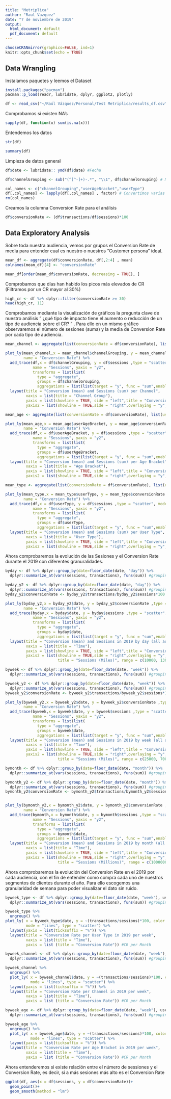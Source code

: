 ---
title: "Metriplica"
author: "Raul Vazquez"
date: "7 de noviembre de 2019"
output:
  html_document: default
  pdf_document: default
---

```{r setup, include = FALSE}
chooseCRANmirror(graphics=FALSE, ind=1)
knitr::opts_chunk$set(echo = TRUE)
```

## Data Wrangling

Instalamos paquetes y leemos el Dataset

```{r, message = FALSE}
install.packages("pacman")
pacman::p_load(readr, lubridate, dplyr, ggplot2, plotly)

df <- read_csv("~/Raúl Vázquez/Personal/Test Metriplica/results_df.csv")
```

Comprobamos si existen NA's

```{r}
sapply(df, function(x) sum(is.na(x)))
```

Entendemos los datos

```{r}
str(df)
```

```{r}
summary(df)
```

Limpieza de datos general

```{r, message=FALSE}
df$date <- lubridate:: ymd(df$date) #Fecha

df$channelGrouping <- sub("(^[^-]+)-.*", "\\1", df$channelGrouping) # Nos quedamos con el primer grupo

col_names <- c("channelGrouping","userAgeBracket","userType")
df[,col_names] <- lapply(df[,col_names] , factor) # Convertimos varias columnas a factor
rm(col_names) 
``` 

Creamos la columna Conversion Rate para el análisis

```{r, message=FALSE}
df$conversionRate <- (df$transactions/df$sessions)*100
``` 


## Data Exploratory Analysis

Sobre toda nuestra audiencia, vemos por grupos el Conversion Rate de media para entender cual es nuestro o nuestros "Customer persona" ideal. 

```{r message = FALSE}
mean_df <- aggregate(df$conversionRate, df[,2:4] , mean)
colnames(mean_df)[4] <- "conversionRate"
```
```{r}
mean_df[order(mean_df$conversionRate, decreasing = TRUE), ]
```

Comprobamos que días han habido los picos más elevados de CR (Filtramos por un CR mayor al 30%)

```{r}
high_cr <- df %>% dplyr::filter(conversionRate >= 30)
head(high_cr, 11)
```

Comprobamos mediante la visualización de gráficos la pregunta clave de nuestro análisis " ¿qué tipo de impacto tiene el aumento o reducción de un tipo de audiencia sobre el CR? " . Para ello en un mismo gráfico observaremos el número de sesiones (suma) y la media de Conversion Rate por cada tipo de audiencia.

```{r}
mean_channel <- aggregate(list(conversionRate = df$conversionRate), list(channelGrouping = factor(df$channelGrouping)), mean) 

plot_ly(mean_channel,x = mean_channel$channelGrouping, y = mean_channel$conversionRate ,type = "scatter", mode = "markers",
        name = "Conversion Rate") %>%
  add_trace(df,x = df$channelGrouping, y = df$sessions ,type = "scatter", mode = "markers",
            name = "Sessions", yaxis = "y2",
            transforms = list(list(
              type = "aggregate",
              groups = df$channelGrouping,
              aggregations = list(list(target = "y", func = "sum",enabled = TRUE))))) %>%
  layout(title = "Conversion (mean) and Sessions (sum) per Channel",
         xaxis = list(title = "Channel Group"),
         yaxis = list(showline = TRUE, side = "left",title = "Conversion Rate (mean)", ticksuffix = "%"),
         yaxis2 = list(showline = TRUE,side = "right",overlaying = "y",title = "Sessions (Millions)")) #CR and Sessions per Channel

mean_age <- aggregate(list(conversionRate = df$conversionRate), list(userAgeBracket = factor(df$userAgeBracket)), mean) 

plot_ly(mean_age,x = mean_age$userAgeBracket, y = mean_age$conversionRate ,type = "scatter", mode = "markers",
        name = "Conversion Rate") %>%
  add_trace(df,x = df$userAgeBracket, y = df$sessions ,type = "scatter", mode = "markers",
            name = "Sessions", yaxis = "y2",
            transforms = list(list(
              type = "aggregate",
              groups = df$userAgeBracket,
              aggregations = list(list(target = "y", func = "sum",enabled = TRUE))))) %>%
  layout(title = "Conversion (mean) and Sessions (sum) per Age Bracket",
         xaxis = list(title = "Age Bracket"),
         yaxis = list(showline = TRUE, side = "left",title = "Conversion Rate (mean)", ticksuffix = "%"),
         yaxis2 = list(showline = TRUE,side = "right",overlaying = "y",title = "Sessions (Millions)")) #CR and Sessions per Age

mean_type <- aggregate(list(conversionRate = df$conversionRate), list(userType = factor(df$userType)), mean) 

plot_ly(mean_type,x = mean_type$userType, y = mean_type$conversionRate ,type = "scatter", mode = "markers",
        name = "Conversion Rate") %>%
  add_trace(df,x = df$userType, y = df$sessions ,type = "scatter", mode = "markers",
            name = "Sessions", yaxis = "y2",
            transforms = list(list(
              type = "aggregate",
              groups = df$userType,
              aggregations = list(list(target = "y", func = "sum",enabled = TRUE))))) %>%
  layout(title = "Conversion (mean) and Sessions (sum) per User Type",
         xaxis = list(title = "User Type"),
         yaxis = list(showline = TRUE, side = "left",title = "Conversion Rate (mean)", ticksuffix = "%", range = c(0.4, 1.6)),
         yaxis2 = list(showline = TRUE,side = "right",overlaying = "y",title = "Sessions (Millions)")) #CR and Sessions per User Type

```

Ahora comprobaremos la evolución de las Sesiones y el Conversion Rate durante el 2019 con diferentes granuralidades.

```{r, message = FALSE}
byday <- df %>% dplyr::group_by(date=floor_date(date, "day")) %>%
  dplyr::summarize_at(vars(sessions, transactions), funs(sum)) #grouping by day
```
```{r}
byday_y2 <- df %>% dplyr::group_by(date=floor_date(date, "day")) %>%
  dplyr::summarize_at(vars(sessions, transactions), funs(sum)) #grouping by week for the second y axes
byday_y2$conversionRate <- byday_y2$transactions/byday_y2$sessions*100

plot_ly(byday_y2,x = byday_y2$date, y = byday_y2$conversionRate ,type = "scatter", mode = "lines",
        name = "Conversion Rate") %>%
  add_trace(byday,x = byday$date, y = byday$sessions ,type = "scatter", mode = "lines",
            name = "Sessions", yaxis = "y2",
            transforms = list(list(
              type = "aggregate",
              groups = byday$date,
              aggregations = list(list(target = "y", func = "sum",enabled = TRUE))))) %>%
  layout(title = "Conversion (mean) and Sessions in 2019 by day (all audience)",
         xaxis = list(title = "Time"),
         yaxis = list(showline = TRUE, side = "left",title = "Conversion Rate (mean)", ticksuffix = "%", range = c(0.1, 2.4)),
         yaxis2 = list(showline = TRUE,side = "right",overlaying = "y",
                       title = "Sessions (Miles)", range = c(10000, 130000))) #CR and Sessions per User Type

byweek <- df %>% dplyr::group_by(date=floor_date(date, "week")) %>%
  dplyr::summarize_at(vars(sessions, transactions), funs(sum)) #grouping by week for the first y axes

byweek_y2 <- df %>% dplyr::group_by(date=floor_date(date, "week")) %>%
  dplyr::summarize_at(vars(sessions, transactions), funs(sum)) #grouping by week for the second y axes
byweek_y2$conversionRate <- byweek_y2$transactions/byweek_y2$sessions*100

plot_ly(byweek_y2,x = byweek_y2$date, y = byweek_y2$conversionRate ,type = "scatter", mode = "lines",
        name = "Conversion Rate") %>%
  add_trace(byweek,x = byweek$date, y = byweek$sessions ,type = "scatter", mode = "lines",
            name = "Sessions", yaxis = "y2",
            transforms = list(list(
              type = "aggregate",
              groups = byweek$date,
              aggregations = list(list(target = "y", func = "sum",enabled = TRUE))))) %>%
  layout(title = "Conversion (mean) and Sessions in 2019 by week (all audience)",
         xaxis = list(title = "Time"),
         yaxis = list(showline = TRUE, side = "left",title = "Conversion Rate (mean)", ticksuffix = "%", range = c(0.2, 2)),
         yaxis2 = list(showline = TRUE,side = "right",overlaying = "y",
                       title = "Sessions (Miles)", range = c(25000, 700000))) #CR and Sessions per User Type

bymonth <- df %>% dplyr::group_by(date=floor_date(date, "month")) %>%
  dplyr::summarize_at(vars(sessions, transactions), funs(sum)) #grouping by month

bymonth_y2 <- df %>% dplyr::group_by(date=floor_date(date, "month")) %>%
  dplyr::summarize_at(vars(sessions, transactions), funs(sum)) #grouping by week for the second y axes
bymonth_y2$conversionRate <- bymonth_y2$transactions/bymonth_y2$sessions*100


plot_ly(bymonth_y2,x = bymonth_y2$date, y = bymonth_y2$conversionRate ,type = "scatter", mode = "lines",
        name = "Conversion Rate") %>%
  add_trace(bymonth,x = bymonth$date, y = bymonth$sessions ,type = "scatter", mode = "lines",
            name = "Sessions", yaxis = "y2",
            transforms = list(list(
              type = "aggregate",
              groups = bymonth$date,
              aggregations = list(list(target = "y", func = "sum",enabled = TRUE))))) %>%
  layout(title = "Conversion (mean) and Sessions in 2019 by month (all audience)",
         xaxis = list(title = "Time"),
         yaxis = list(showline = TRUE, side = "left",title = "Conversion Rate (mean)", ticksuffix = "%", range = c(0.3, 1.8)),
         yaxis2 = list(showline = TRUE,side = "right",overlaying = "y",
                       title = "Sessions (Millions)", range = c(1000000, 2700000))) #CR and Sessions per User Type
```

Ahora comprobaremos la evolución del Conversion Rate en el 2019 por cada audiencia, con el fin de entender como compra cada uno de nuestros segmentos de clientes durante el año. Para ello escogemos una granularidad de semana para poder visualizar el dato sin ruido.

```{r}
byweek_type <- df %>% dplyr::group_by(date=floor_date(date, "week"), userType) %>%
  dplyr::summarize_at(vars(sessions, transactions), funs(sum)) #grouping by week

byweek_type %>%
  ungroup() %>%
plot_ly( x = byweek_type$date, y = ~(transactions/sessions)*100, color = ~userType,
         mode = "lines", type = "scatter") %>%
  layout(yaxis = list(ticksuffix = "%")) %>%
  layout(title = "Conversion Rate per User Type in 2019 per week",
         xaxis = list(title = "Time"),
         yaxis = list (title = "Conversion Rate")) #CR per Month

byweek_channel <- df %>% dplyr::group_by(date=floor_date(date, "week"), channelGrouping) %>%
  dplyr::summarize_at(vars(sessions, transactions), funs(sum)) #grouping by week

byweek_channel %>%
  ungroup() %>%
  plot_ly( x = byweek_channel$date, y = ~(transactions/sessions)*100, color = ~channelGrouping,
           mode = "lines", type = "scatter") %>%
  layout(yaxis = list(ticksuffix = "%")) %>%
  layout(title = "Conversion Rate per Channel in 2019 per week",
         xaxis = list(title = "Time"),
         yaxis = list (title = "Conversion Rate")) #CR per Month

byweek_age <- df %>% dplyr::group_by(date=floor_date(date, "week"), userAgeBracket) %>%
  dplyr::summarize_at(vars(sessions, transactions), funs(sum)) #grouping by week

byweek_age %>%
  ungroup() %>%
  plot_ly( x = byweek_age$date, y = ~(transactions/sessions)*100, color = ~userAgeBracket,
           mode = "lines", type = "scatter") %>%
  layout(yaxis = list(ticksuffix = "%")) %>%
  layout(title = "Conversion Rate per Age Bracket in 2019 per week",
         xaxis = list(title = "Time"),
         yaxis = list (title = "Conversion Rate")) #CR per Month
```

Ahora entenderemos si existe relación entre el número de sessiones y el Conversion Rate, es decir, si a más sesiones más alto es el Conversion Rate

```{r}
ggplot(df, aes(x = df$sessions, y = df$conversionRate))+
  geom_point()+
  geom_smooth(method = "lm")
```



